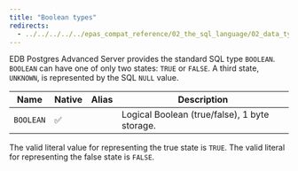 ```yaml
---
title: "Boolean types"
redirects:
  - ../../../../../epas_compat_reference/02_the_sql_language/02_data_types/05_boolean_type #generated for docs/epas/reorg-role-use-case-mode
---
```


<div id="boolean_type" class="registered_link"></div>

EDB Postgres Advanced Server provides the standard SQL type `BOOLEAN`. `BOOLEAN` can have one of only two states: `TRUE` or `FALSE`. A third state, `UNKNOWN`, is represented by the SQL `NULL` value.

| Name      | Native | Alias | Description                                   |
| --------- | ------ | ----- | --------------------------------------------- |
| `BOOLEAN` | ✅     |       | Logical Boolean (true/false), 1 byte storage. |

The valid literal value for representing the true state is `TRUE`. The valid literal for representing the false state is `FALSE`.
